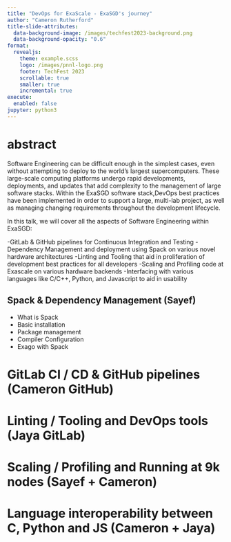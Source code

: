 ```yaml
---
title: "DevOps for ExaScale - ExaSGD's journey"
author: "Cameron Rutherford"
title-slide-attributes:
  data-background-image: /images/techfest2023-background.png
  data-background-opacity: "0.6"
format:
  revealjs:
    theme: example.scss
    logo: /images/pnnl-logo.png
    footer: TechFest 2023
    scrollable: true
    smaller: true
    incremental: true
execute:
  enabled: false
jupyter: python3
---
```



# abstract

Software Engineering can be difficult enough in the simplest cases, even without attempting to deploy to the world’s largest supercomputers.
These large-scale computing platforms undergo rapid developments, deployments, and updates that add complexity to the management of large software stacks.
Within the ExaSGD software stack,DevOps best practices have been implemented in order to support a large, multi-lab project, as well as managing changing requirements throughout the development lifecycle.

In this talk, we will cover all the aspects of Software Engineering within ExaSGD: 

-GitLab & GitHub pipelines for Continuous Integration and Testing
-Dependency Management and deployment using Spack on various novel hardware architectures
-Linting and Tooling that aid in proliferation of development best practices for all developers
-Scaling and Profiling code at Exascale on various hardware backends
-Interfacing with various languages like C/C++, Python, and Javascript to aid in usability

## Spack & Dependency Management (Sayef)
- What is Spack
- Basic installation
- Package management
- Compiler Configuration
- Exago with Spack

# GitLab CI / CD & GitHub pipelines (Cameron GitHub)
# Linting / Tooling and DevOps tools (Jaya GitLab)
# Scaling / Profiling and Running at 9k nodes (Sayef + Cameron)
# Language interoperability between C, Python and JS (Cameron + Jaya)
